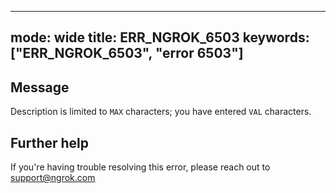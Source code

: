 
---
mode: wide
title: ERR_NGROK_6503
keywords: ["ERR_NGROK_6503", "error 6503"]
---

## Message
Description is limited to `MAX` characters; you have entered `VAL` characters.




## Further help
If you're having trouble resolving this error, please reach out to [support@ngrok.com](mailto:support@ngrok.com?subject=Help%20with%20ERR_NGROK_6503)

